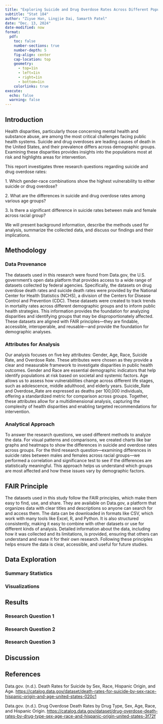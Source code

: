 ```yaml
---
title: "Exploring Suicide and Drug Overdose Rates Across Different Population Groups"
subtitle: "Stat 184"
author: "Ziyue Han, Lingjie Dai, Samarth Patel"
date: "Dec. 13, 2024"
date-modified: now
format: 
  pdf: 
    toc: false
    number-sections: true
    number-depth: 5
    fig-align: center
    cap-location: top
    geometry: 
      - top=1in
      - left=1in
      - right=1in
      - bottom=1in
    colorlinks: true
execute: 
  echo: false
  warning: false
---
```


## Introduction

Health disparities, particularly those concerning mental health and substance abuse, are among the most critical challenges facing public health systems. Suicide and drug overdoses are leading causes of death in the United States, and their prevalence differs across demographic groups. Examining these disparities provides insights into the populations most at risk and highlights areas for intervention.

This report investigates three research questions regarding suicide and drug overdose rates:

1\. Which gender-race combinations show the highest vulnerability to either suicide or drug overdose?

2\. What are the differences in suicide and drug overdose rates among various age groups?

3\. Is there a significant difference in suicide rates between male and female across racial group?

We will present background information, describe the methods used for analysis, summarize the collected data, and discuss our findings and their implications.

## Methodology

### Data Provenance

The datasets used in this research were found from Data.gov, the U.S. government's open data platform that provides access to a wide range of datasets collected by federal agencies. Specifically, the datasets on drug overdose death rates and suicide death rates were provided by the National Center for Health Statistics (NCHS), a division of the Centers for Disease Control and Prevention (CDC). These datasets were created to track trends in mortality rates across different demographic groups and to inform public health strategies. This information provides the foundation for analyzing disparities and identifying groups that may be disproportionately affected. These datasets are aligned with FAIR principles—they are findable, accessible, interoperable, and reusable—and provide the foundation for demographic analyses.

### Attributes for Analysis

Our analysis focuses on five key attributes: Gender, Age, Race, Suicide Rate, and Overdose Rate. These attributes were chosen as they provide a clear and measurable framework to investigate disparities in public health outcomes. Gender and Race are essential demographic indicators that help identify populations at risk based on societal and systemic factors. Age allows us to assess how vulnerabilities change across different life stages, such as adolescence, middle adulthood, and elderly years. Suicide_Rate and Overdose_Rate are expressed as deaths per 100,000 individuals, offering a standardized metric for comparison across groups. Together, these attributes allow for a multidimensional analysis, capturing the complexity of health disparities and enabling targeted recommendations for intervention.

### Analytical Approach

To answer the research questions, we used different methods to analyze the data. For visual patterns and comparisons, we created charts like bar graphs and heatmaps to show the differences in suicide and overdose rates across groups. For the third research question—examining differences in suicide rates between males and females across racial groups—we performed a correlation and significance test to see if the differences are statistically meaningful. This approach helps us understand which groups are most affected and how these issues vary by demographic factors.

## FAIR Principle

The datasets used in this study follow the FAIR principles, which make them easy to find, use, and share. They are available on Data.gov, a platform that organizes data with clear titles and descriptions so anyone can search for and access them. The data can be downloaded in formats like CSV, which work with many tools like Excel, R, and Python. It is also structured consistently, making it easy to combine with other datasets or use for different kinds of analysis. Detailed information about the data, including how it was collected and its limitations, is provided, ensuring that others can understand and reuse it for their own research. Following these principles helps ensure the data is clear, accessible, and useful for future studies.

## Data Exploration

### Summary Statistics

### Visualizations

## Results

### Research Question 1

### Research Question 2

### Research Question 3

## Discussion

## References

Data.gov. (n.d.). Death Rates for Suicide by Sex, Race, Hispanic Origin, and Age. <https://catalog.data.gov/dataset/death-rates-for-suicide-by-sex-race-hispanic-origin-and-age-united-states-020c1>

Data.gov. (n.d.). Drug Overdose Death Rates by Drug Type, Sex, Age, Race, and Hispanic Origin. <https://catalog.data.gov/dataset/drug-overdose-death-rates-by-drug-type-sex-age-race-and-hispanic-origin-united-states-3f72f>
